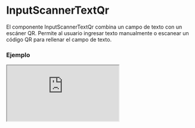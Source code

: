 
# InputScannerTextQr

El componente InputScannerTextQr combina un campo de texto con un escáner QR. Permite al usuario ingresar texto manualmente o escanear un código QR para rellenar el campo de texto.

### Ejemplo

<Iframe minHeightIframe="30dvh" src="https://fenextjs-component-storybook.vercel.app/iframe.html?args=&id=input-scanner-inputscannertextqr--index&viewMode=story" />

### Importacion

Para importar el componente InputScannerTextQr, se puede hacer desde fenextjs

```tsx copy
import { InputScannerTextQr } from "fenextjs";
```

### Parametros

| Parametro | Tipo | Requerido | Default | Descripcion |
| --------- | ---- | --------- | ------- | ----------- |
| className | string | no | '' | Clase CSS para personalizar el contenedor principal del componente. |
| defaultValue | string | no | '' | Valor predeterminado del campo de texto. |
| onChange | (value: string) =\> void | no | undefined | Función que se ejecuta cuando el valor del campo de texto cambia, pasando el nuevo valor. |
| icon | ReactNode | no | undefined | Ícono que se muestra junto al campo de texto, en este caso, el escáner QR. |
| onChangeCameraContent | ReactNode | no | \<CameraChange /\> | Contenido personalizado para el botón que permite cambiar entre cámaras en el escáner QR. |
| buttonToggleFlashContent | ReactNode | no | \<Bolt /\> | Contenido personalizado para el botón que activa o desactiva el flash de la cámara en el escáner QR. |
| buttonScannerContent | ReactNode | no | \<Qr /\> | Contenido personalizado para el botón que activa el escáner QR. |

### Storybook

Para ver el storybook del componente lo puede hacer con este [link](https://fenextjs-component-storybook.vercel.app/?path=/story/input-scanner-inputscannertextqr--index)

### Usos

- Escáner de texto y QR básico

```tsx copy
<InputScannerTextQr onChange={(value) => console.log(value)} />
```

- Escáner de texto y QR con valor predeterminado

```tsx copy
<InputScannerTextQr defaultValue="Texto inicial" onChange={(value) => console.log(value)} />
```

- Escáner de texto y QR con icono personalizado

```tsx copy
<InputScannerTextQr icon={<div>Escanear QR</div>} />
```

